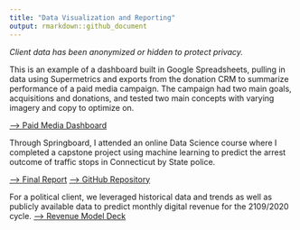 ```yaml
---
title: "Data Visualization and Reporting"
output: rmarkdown::github_document
---
```


_Client data has been anonymized or hidden to protect privacy._

This is an example of a dashboard built in Google Spreadsheets, pulling in data using Supermetrics and exports from the donation CRM to summarize performance of a paid media campaign. The campaign had two main goals, acquisitions and donations, and tested two main concepts with varying imagery and copy to optimize on.

[--> Paid Media Dashboard](https://docs.google.com/spreadsheets/d/1Jit_Ip4tqt-7EfhfK8bPAFtaA8qvpYjvXkn-yhaQF-E/edit#gid=0)


Through Springboard, I attended an online Data Science course where I completed a capstone project using machine learning to predict the arrest outcome of traffic stops in Connecticut by State police.

[--> Final Report](https://github.com/paigewil/capstone/blob/master/capstone_report.md)
[--> GitHub Repository](https://github.com/paigewil/capstone)


For a political client, we leveraged historical data and trends as well as publicly available data to predict monthly digital revenue for the 2109/2020 cycle.
[--> Revenue Model Deck](https://docs.google.com/presentation/d/17xb8Kb3RoW0H9t41NTxNRL_ogRnjvBrq8cJZpeWqXvY/edit#slide=id.g55a4fa6c56_0_3)

